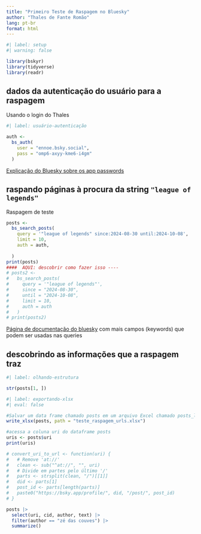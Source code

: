 ```yaml
---
title: "Primeiro Teste de Raspagem no Bluesky"
author: "Thales de Fante Romão"
lang: pt-br
format: html
---
```


```r
#| label: setup
#| warning: false

library(bskyr)
library(tidyverse)
library(readr)
```

## dados da autenticação do usuário para a raspagem

Usando o login do Thales

```r
#| label: usuário-autenticação

auth <- 
  bs_auth(
    user = "ennoe.bsky.social", 
    pass = "omp6-axyy-kme6-i4gm"
  )
```

[Explicação do Bluesky sobre os app passwords](https://blueskyfeeds.com/faq-app-password)

## raspando páginas à procura da string `"league of legends"`

Raspagem de teste

```r
posts <- 
  bs_search_posts(
    query = '"league of legends" since:2024-08-30 until:2024-10-08',
    limit = 10,
    auth = auth,
    
  )
print(posts)
####  AQUI: descobrir como fazer isso ----
# posts2 <- 
#   bs_search_posts(
#     query = '"league of legends"', 
#     since = "2024-08-30", 
#     until = "2024-10-08",
#     limit = 10,
#     auth = auth
#   )
# print(posts2)
```

[Página de documentação do bluesky](https://bsky.social/about/blog/05-31-2024-search)
com mais campos (keywords) que podem ser usadas nas queries


## descobrindo as informações que a raspagem traz

```r
#| label: olhando-estrutura

str(posts[1, ])
```


```r
#| label: exportando-xlsx
#| eval: false

#Salvar um data frame chamado posts em um arquivo Excel chamado posts_lol.xlsx, usando a função write_xlsx().
write_xlsx(posts, path = "teste_raspagem_urls.xlsx")
```


```r
#acessa a coluna uri do dataframe posts
uris <- posts$uri  
print(uris)

# convert_uri_to_url <- function(uri) {
#   # Remove 'at://'
#   clean <- sub("^at://", "", uri)
#   # Divide em partes pelo último '/'
#   parts <- strsplit(clean, "/")[[1]]
#   did <- parts[1]
#   post_id <- parts[length(parts)]
#   paste0("https://bsky.app/profile/", did, "/post/", post_id)
# }
```


```r
posts |>
  select(uri, cid, author, text) |> 
  filter(author == "zé das couves") |> 
  summarize()
```


